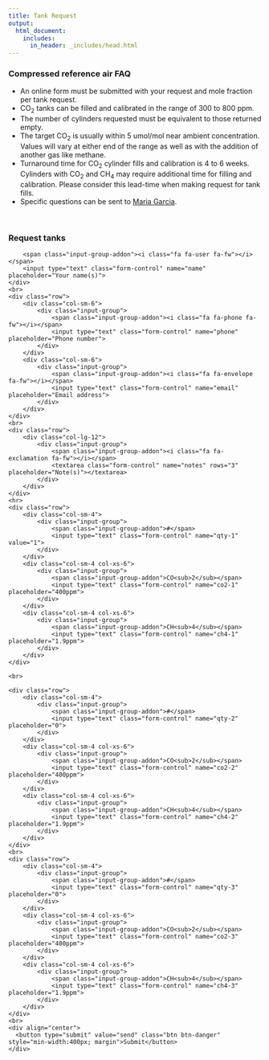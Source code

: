 ```yaml
---
title: Tank Request
output:
  html_document:
    includes:
      in_header: _includes/head.html
---
```


<div class="content-page">

### Compressed reference air FAQ

- An online form must be submitted with your request and mole fraction per tank request.
- CO<sub>2</sub> tanks can be filled and calibrated in the range of 300 to 800 ppm.
- The number of cylinders requested must be equivalent to those returned empty.
- The target CO<sub>2</sub> is usually within 5 umol/mol near ambient concentration. Values will vary at either end of the range as well as with the addition of another gas like methane.
- Turnaround time for CO<sub>2</sub> cylinder fills and calibration is 4 to 6 weeks. Cylinders with CO<sub>2</sub> and CH<sub>4</sub> may require additional time for filling and calibration. Please consider this lead-time when making request for tank fills.
- Specific questions can be sent to <a href=mailto:tankfillrequest@gmail.com>Maria Garcia</a>.

<br>

### Request tanks

<!--html_preserve-->
<form action="https://formspree.io/tankfillrequest@gmail.com" method="post">
    <div class="input-group">
        <span class="input-group-addon"><i class="fa fa-user fa-fw"></i></span>
        <input type="text" class="form-control" name="name" placeholder="Your name(s)">
    </div>
    <br>
    <div class="row">
        <div class="col-sm-6">
            <div class="input-group">
                <span class="input-group-addon"><i class="fa fa-phone fa-fw"></i></span>
                <input type="text" class="form-control" name="phone" placeholder="Phone number">
            </div>
        </div>
        <div class="col-sm-6">
            <div class="input-group">
                <span class="input-group-addon"><i class="fa fa-envelope fa-fw"></i></span>
                <input type="text" class="form-control" name="email" placeholder="Email address">
            </div>
        </div>
    </div>
    <br>
    <div class="row">
        <div class="col-lg-12">
            <div class="input-group">
                <span class="input-group-addon"><i class="fa fa-exclamation fa-fw"></i></span>
                <textarea class="form-control" name="notes" rows="3" placeholder="Note(s)"></textarea>
            </div>
        </div>
    </div>
    <hr>
    <div class="row">
        <div class="col-sm-4">
            <div class="input-group">
                <span class="input-group-addon">#</span>
                <input type="text" class="form-control" name="qty-1" value="1">
            </div>
        </div>
        <div class="col-sm-4 col-xs-6">
            <div class="input-group">
                <span class="input-group-addon">CO<sub>2</sub></span>
                <input type="text" class="form-control" name="co2-1" placeholder="400ppm">
            </div>
        </div>
        <div class="col-sm-4 col-xs-6">
            <div class="input-group">
                <span class="input-group-addon">CH<sub>4</sub></span>
                <input type="text" class="form-control" name="ch4-1" placeholder="1.9ppm">
            </div>
        </div>
    </div>

    <br>

    <div class="row">
        <div class="col-sm-4">
            <div class="input-group">
                <span class="input-group-addon">#</span>
                <input type="text" class="form-control" name="qty-2" placeholder="0">
            </div>
        </div>
        <div class="col-sm-4 col-xs-6">
            <div class="input-group">
                <span class="input-group-addon">CO<sub>2</sub></span>
                <input type="text" class="form-control" name="co2-2" placeholder="400ppm">
            </div>
        </div>
        <div class="col-sm-4 col-xs-6">
            <div class="input-group">
                <span class="input-group-addon">CH<sub>4</sub></span>
                <input type="text" class="form-control" name="ch4-2" placeholder="1.9ppm">
            </div>
        </div>
    </div>
    <br>
    <div class="row">
        <div class="col-sm-4">
            <div class="input-group">
                <span class="input-group-addon">#</span>
                <input type="text" class="form-control" name="qty-3" placeholder="0">
            </div>
        </div>
        <div class="col-sm-4 col-xs-6">
            <div class="input-group">
                <span class="input-group-addon">CO<sub>2</sub></span>
                <input type="text" class="form-control" name="co2-3" placeholder="400ppm">
            </div>
        </div>
        <div class="col-sm-4 col-xs-6">
            <div class="input-group">
                <span class="input-group-addon">CH<sub>4</sub></span>
                <input type="text" class="form-control" name="ch4-3" placeholder="1.9ppm">
            </div>
        </div>
    </div>
    <br>
    <div align="center">
      <button type="submit" value="send" class="btn btn-danger" style="min-width:400px; margin">Submit</button>
    </div>
</form>

<!--/html_preserve-->
